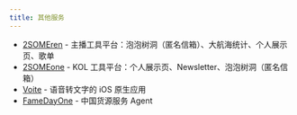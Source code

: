```yaml
---
title: 其他服务
---
```


- [2SOMEren](https://2some.ren/) - 主播工具平台：泡泡树洞（匿名信箱）、大航海统计、个人展示页、歌单 
- [2SOMEone](https://2some.one/) - KOL 工具平台：个人展示页、Newsletter、泡泡树洞（匿名信箱）
- [Voite](https://voite.2some.one/) - 语音转文字的 iOS 原生应用
- [FameDayOne](https://fameday.one/) - 中国货源服务 Agent